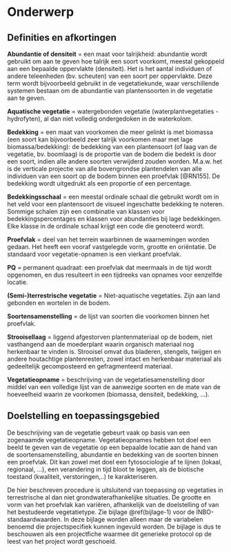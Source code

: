 # Onderwerp

## Definities en afkortingen

**Abundantie of densiteit** = een maat voor talrijkheid: abundantie wordt
gebruikt om aan te geven hoe talrijk een soort voorkomt, meestal gekoppeld aan
een bepaalde oppervlakte (densiteit). Het is het aantal individuen of andere
teleenheden (bv. scheuten) van een soort per oppervlakte. Deze term wordt
bijvoorbeeld gebruikt in de vegetatiekunde, waar verschillende systemen bestaan
om de abundantie van plantensoorten in de vegetatie aan te geven.

**Aquatische vegetatie** = watergebonden vegetatie (waterplantvegetaties -
hydrofyten), al dan niet volledig ondergedoken in de waterkolom.

**Bedekking** = een maat van voorkomen die meer gelinkt is met biomassa (een
soort kan bijvoorbeeld zeer talrijk voorkomen maar met lage biomassa/bedekking):
de bedekking van een plantensoort (of laag van de vegetatie, bv. boomlaag) is de
proportie van de bodem die bedekt is door een soort, indien alle andere soorten
verwijderd zouden worden. M.a.w. het is de verticale projectie van alle
bovengrondse plantendelen van alle individuen van een soort op de bodem binnen
een proefvlak [@RN155]. De bedekking wordt uitgedrukt als een proportie of
een percentage.

**Bedekkingsschaal** = een meestal ordinale schaal die gebruikt wordt om in het
veld voor een plantensoort de visueel ingeschatte bedekking te noteren. Sommige
schalen zijn een combinatie van klassen voor bedekkingspercentages en klassen
voor abundanties bij lage bedekkingen. Elke klasse in de ordinale schaal krijgt
een code die genoteerd wordt.

**Proefvlak** = deel van het terrein waarbinnen de waarnemingen worden gedaan.
Het heeft een vooraf vastgelegde vorm, grootte en oriëntatie. De standaard voor
vegetatie-opnamen is een vierkant proefvlak.

**PQ** = permanent quadraat: een proefvlak dat meermaals in de tijd wordt
opgenomen, en dus resulteert in een tijdreeks van opnames voor eenzelfde
locatie.

**(Semi-)terrestrische vegetatie** = Niet-aquatische vegetaties. Zijn aan land
gebonden en wortelen in de bodem.

**Soortensamenstelling** = de lijst van soorten die voorkomen binnen het
proefvlak.

**Strooisellaag** = liggend afgestorven plantenmateriaal op de bodem, niet
vasthangend aan de moederplant waarin organisch materiaal nog herkenbaar te
vinden is. Strooisel omvat dus bladeren, stengels, twijgen en andere houtachtige
plantenresten, zowel intact en herkenbaar materiaal als gedeeltelijk
gecomposteerd en gefragmenteerd materiaal.

**Vegetatieopname** = beschrijving van de vegetatiesamenstelling door middel van
een volledige lijst van de aanwezige soorten en de mate van de hoeveelheid
waarin ze voorkomen (biomassa, densiteit, bedekking, ...).

## Doelstelling en toepassingsgebied

De beschrijving van de vegetatie gebeurt vaak op basis van een zogenaamde
vegetatieopname. Vegetatieopnames hebben tot doel een beeld te geven van de
vegetatie op een bepaalde locatie aan de hand van de soortensamenstelling,
abundantie en bedekking van de soorten binnen een proefvlak. Dit kan zowel met
doel een fytosociologie af te lijnen (lokaal, regionaal, ...), een verandering
in tijd bloot te leggen, als de biotische toestand (kwaliteit, verstoringen,..)
te karakteriseren.

De hier beschreven procedure is uitsluitend van toepassing op vegetaties in
terrestrische al dan niet grondwaterafhankelijke situaties. De grootte en vorm
van het proefvlak kan variëren, afhankelijk van de doelstelling of van het
bestudeerde vegetatietype. Zie bijlage \@ref(bijlage-1) voor de
INBO-standaardwaarden. In deze bijlage worden alleen maar de variabelen benoemd
die projectspecifiek kunnen ingevuld worden. De bijlage is dus te beschouwen als
een projectfiche waarmee dit generieke protocol op de leest van het project
wordt geschoeid.

